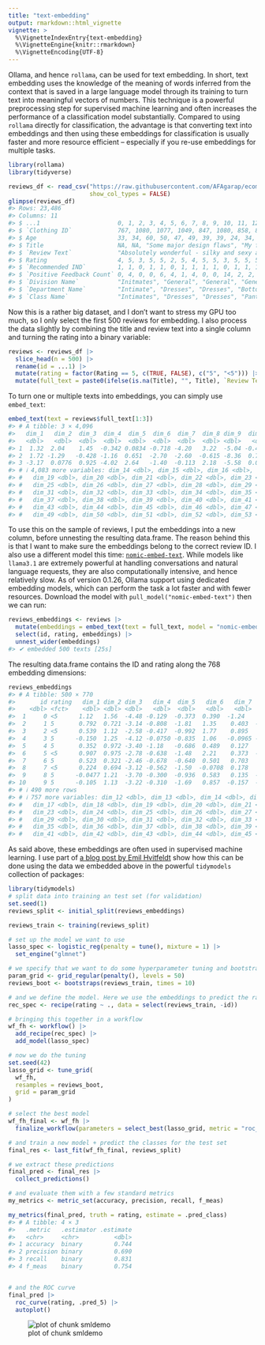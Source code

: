 ```yaml
---
title: "text-embedding"
output: rmarkdown::html_vignette
vignette: >
  %\VignetteIndexEntry{text-embedding}
  %\VignetteEngine{knitr::rmarkdown}
  %\VignetteEncoding{UTF-8}
---
```




Ollama, and hence `rollama`, can be used for text embedding.
In short, text embedding uses the knowledge of the meaning of words inferred from the context that is saved in a large language model through its training to turn text into meaningful vectors of numbers.
This technique is a powerful preprocessing step for supervised machine learning and often increases the performance of a classification model substantially.
Compared to using `rollama` directly for classification, the advantage is that converting text into embeddings and then using these embeddings for classification is usually faster and more resource efficient -- especially if you re-use embeddings for multiple tasks.


``` r
library(rollama)
library(tidyverse)
```


``` r
reviews_df <- read_csv("https://raw.githubusercontent.com/AFAgarap/ecommerce-reviews-analysis/master/Womens%20Clothing%20E-Commerce%20Reviews.csv",
                       show_col_types = FALSE)
glimpse(reviews_df)
#> Rows: 23,486
#> Columns: 11
#> $ ...1                      0, 1, 2, 3, 4, 5, 6, 7, 8, 9, 10, 11, 12, 13, 14, 15, 16, 17,…
#> $ `Clothing ID`             767, 1080, 1077, 1049, 847, 1080, 858, 858, 1077, 1077, 1077,…
#> $ Age                       33, 34, 60, 50, 47, 49, 39, 39, 24, 34, 53, 39, 53, 44, 50, 4…
#> $ Title                     NA, NA, "Some major design flaws", "My favorite buy!", "Flatt…
#> $ `Review Text`             "Absolutely wonderful - silky and sexy and comfortable", "Lov…
#> $ Rating                    4, 5, 3, 5, 5, 2, 5, 4, 5, 5, 3, 5, 5, 5, 3, 4, 3, 5, 5, 5, 4…
#> $ `Recommended IND`         1, 1, 0, 1, 1, 0, 1, 1, 1, 1, 0, 1, 1, 1, 1, 1, 1, 1, 1, 1, 1…
#> $ `Positive Feedback Count` 0, 4, 0, 0, 6, 4, 1, 4, 0, 0, 14, 2, 2, 0, 1, 3, 2, 0, 0, 0, …
#> $ `Division Name`           "Initmates", "General", "General", "General Petite", "General…
#> $ `Department Name`         "Intimate", "Dresses", "Dresses", "Bottoms", "Tops", "Dresses…
#> $ `Class Name`              "Intimates", "Dresses", "Dresses", "Pants", "Blouses", "Dress…
```

Now this is a rather big dataset, and I don't want to stress my GPU too much, so I only select the first 500 reviews for embedding.
I also process the data slightly by combining the title and review text into a single column and turning the rating into a binary variable:


``` r
reviews <- reviews_df |>
  slice_head(n = 500) |>
  rename(id = ...1) |>
  mutate(rating = factor(Rating == 5, c(TRUE, FALSE), c("5", "<5"))) |>
  mutate(full_text = paste0(ifelse(is.na(Title), "", Title), `Review Text`))
```

To turn one or multiple texts into embeddings, you can simply use `embed_text`:


``` r
embed_text(text = reviews$full_text[1:3])
#> # A tibble: 3 × 4,096
#>   dim_1   dim_2  dim_3  dim_4  dim_5  dim_6  dim_7  dim_8 dim_9  dim_10 dim_11  dim_12 dim_13
#>   <dbl>   <dbl>  <dbl>  <dbl>  <dbl>  <dbl>  <dbl>  <dbl> <dbl>   <dbl>  <dbl>   <dbl>  <dbl>
#> 1  1.32  2.04    1.45  -0.342 0.0834 -0.718 -4.20   3.22  -5.04 -0.466    2.27  0.0522  2.31 
#> 2  1.72 -1.29   -0.428 -1.16  0.651  -2.70  -2.60  -0.615 -8.36  0.768    1.98 -2.34    0.286
#> 3 -3.17  0.0776  0.925 -4.02  2.64   -1.40  -0.113  2.18  -5.58  0.0541   3.48  0.434   1.66 
#> # ℹ 4,083 more variables: dim_14 <dbl>, dim_15 <dbl>, dim_16 <dbl>, dim_17 <dbl>, dim_18 <dbl>,
#> #   dim_19 <dbl>, dim_20 <dbl>, dim_21 <dbl>, dim_22 <dbl>, dim_23 <dbl>, dim_24 <dbl>,
#> #   dim_25 <dbl>, dim_26 <dbl>, dim_27 <dbl>, dim_28 <dbl>, dim_29 <dbl>, dim_30 <dbl>,
#> #   dim_31 <dbl>, dim_32 <dbl>, dim_33 <dbl>, dim_34 <dbl>, dim_35 <dbl>, dim_36 <dbl>,
#> #   dim_37 <dbl>, dim_38 <dbl>, dim_39 <dbl>, dim_40 <dbl>, dim_41 <dbl>, dim_42 <dbl>,
#> #   dim_43 <dbl>, dim_44 <dbl>, dim_45 <dbl>, dim_46 <dbl>, dim_47 <dbl>, dim_48 <dbl>,
#> #   dim_49 <dbl>, dim_50 <dbl>, dim_51 <dbl>, dim_52 <dbl>, dim_53 <dbl>, dim_54 <dbl>, …
```

To use this on the sample of reviews, I put the embeddings into a new column, before unnesting the resulting data.frame.
The reason behind this is that I want to make sure the embeddings belong to the correct review ID.
I also use a different model this time: [`nomic-embed-text`](https://ollama.com/library/nomic-embed-text).
While models like `llama3.1` are extremely powerful at handling conversations and natural language requests, they are also computationally intensive, and hence relatively slow.
As of version 0.1.26, Ollama support using dedicated embedding models, which can perform the task a lot faster and with fewer resources.
Download the model with `pull_model("nomic-embed-text")` then we can run:


``` r
reviews_embeddings <- reviews |>
  mutate(embeddings = embed_text(text = full_text, model = "nomic-embed-text")) |>
  select(id, rating, embeddings) |>
  unnest_wider(embeddings)
#> ✔ embedded 500 texts [25s]           
```

The resulting data.frame contains the ID and rating along the 768 embedding dimensions:


``` r
reviews_embeddings
#> # A tibble: 500 × 770
#>       id rating   dim_1 dim_2 dim_3   dim_4  dim_5   dim_6   dim_7  dim_8   dim_9  dim_10 dim_11
#>    <dbl> <fct>    <dbl> <dbl> <dbl>   <dbl>  <dbl>   <dbl>   <dbl>  <dbl>   <dbl>   <dbl>  <dbl>
#>  1     0 <5      1.12   1.56  -4.48 -0.129  -0.373  0.390  -1.24    0.821 -0.0431 -0.261  -0.431
#>  2     1 5       0.792  0.721 -3.14 -0.808  -1.81   1.35    0.403  -0.377  0.358  -0.173  -0.643
#>  3     2 <5      0.539  1.12  -2.58 -0.417  -0.992  1.77    0.895   0.174  0.199  -0.359  -0.637
#>  4     3 5      -0.150  1.25  -4.12 -0.0750 -0.835  1.06   -0.0965 -0.292  0.636  -1.20   -0.188
#>  5     4 5       0.352  0.972 -3.40 -1.18   -0.686  0.489   0.127   0.473  0.259  -0.953  -0.757
#>  6     5 <5      0.907  0.975 -2.78 -0.638  -1.48   2.21    0.373  -0.448  0.395  -0.371  -0.442
#>  7     6 5       0.523  0.321 -2.46 -0.678  -0.640  0.501   0.703   0.320  0.442   0.500  -0.814
#>  8     7 <5      0.224  0.694 -3.12 -0.562  -1.50  -0.0708  0.178   0.144  0.367   0.0269 -0.755
#>  9     8 5      -0.0477 1.21  -3.70 -0.300  -0.936  0.583   0.135  -0.234  0.220  -0.384   0.512
#> 10     9 5      -0.105  1.13  -3.22 -0.310  -1.69   0.857  -0.157  -0.122  0.227  -0.513  -0.333
#> # ℹ 490 more rows
#> # ℹ 757 more variables: dim_12 <dbl>, dim_13 <dbl>, dim_14 <dbl>, dim_15 <dbl>, dim_16 <dbl>,
#> #   dim_17 <dbl>, dim_18 <dbl>, dim_19 <dbl>, dim_20 <dbl>, dim_21 <dbl>, dim_22 <dbl>,
#> #   dim_23 <dbl>, dim_24 <dbl>, dim_25 <dbl>, dim_26 <dbl>, dim_27 <dbl>, dim_28 <dbl>,
#> #   dim_29 <dbl>, dim_30 <dbl>, dim_31 <dbl>, dim_32 <dbl>, dim_33 <dbl>, dim_34 <dbl>,
#> #   dim_35 <dbl>, dim_36 <dbl>, dim_37 <dbl>, dim_38 <dbl>, dim_39 <dbl>, dim_40 <dbl>,
#> #   dim_41 <dbl>, dim_42 <dbl>, dim_43 <dbl>, dim_44 <dbl>, dim_45 <dbl>, dim_46 <dbl>, …
```

As said above, these embeddings are often used in supervised machine learning.
I use part of [a blog post by Emil Hvitfeldt](https://emilhvitfeldt.com/post/textrecipes-series-pretrained-word-embeddings/) show how this can be done using the data we embedded above in the powerful `tidymodels` collection of packages:


``` r
library(tidymodels)
# split data into training an test set (for validation)
set.seed(1)
reviews_split <- initial_split(reviews_embeddings)

reviews_train <- training(reviews_split)

# set up the model we want to use
lasso_spec <- logistic_reg(penalty = tune(), mixture = 1) |>
  set_engine("glmnet")

# we specify that we want to do some hyperparameter tuning and bootstrapping
param_grid <- grid_regular(penalty(), levels = 50)
reviews_boot <- bootstraps(reviews_train, times = 10)

# and we define the model. Here we use the embeddings to predict the rating
rec_spec <- recipe(rating ~ ., data = select(reviews_train, -id))

# bringing this together in a workflow
wf_fh <- workflow() |>
  add_recipe(rec_spec) |>
  add_model(lasso_spec)

# now we do the tuning
set.seed(42)
lasso_grid <- tune_grid(
  wf_fh,
  resamples = reviews_boot,
  grid = param_grid
)

# select the best model
wf_fh_final <- wf_fh |>
  finalize_workflow(parameters = select_best(lasso_grid, metric = "roc_auc"))

# and train a new model + predict the classes for the test set
final_res <- last_fit(wf_fh_final, reviews_split)

# we extract these predictions
final_pred <- final_res |>
  collect_predictions()

# and evaluate them with a few standard metrics
my_metrics <- metric_set(accuracy, precision, recall, f_meas)

my_metrics(final_pred, truth = rating, estimate = .pred_class)
#> # A tibble: 4 × 3
#>   .metric   .estimator .estimate
#>   <chr>     <chr>          <dbl>
#> 1 accuracy  binary         0.744
#> 2 precision binary         0.690
#> 3 recall    binary         0.831
#> 4 f_meas    binary         0.754
```

``` r

# and the ROC curve
final_pred |>
  roc_curve(rating, .pred_5) |>
  autoplot()
```

![plot of chunk smldemo](figures/smldemo-1.png)

